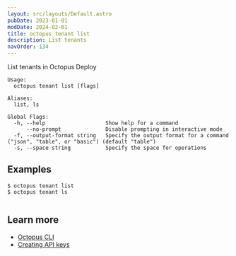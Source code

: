```yaml
---
layout: src/layouts/Default.astro
pubDate: 2023-01-01
modDate: 2024-02-01
title: octopus tenant list
description: List tenants
navOrder: 134
---
```


List tenants in Octopus Deploy

```
Usage:
  octopus tenant list [flags]

Aliases:
  list, ls

Global Flags:
  -h, --help                   Show help for a command
      --no-prompt              Disable prompting in interactive mode
  -f, --output-format string   Specify the output format for a command ("json", "table", or "basic") (default "table")
  -s, --space string           Specify the space for operations

```

## Examples

<SamplesInstance />

```
$ octopus tenant list
$ octopus tenant ls


```

## Learn more

- [Octopus CLI](/docs/octopus-rest-api/cli)
- [Creating API keys](/docs/octopus-rest-api/how-to-create-an-api-key)